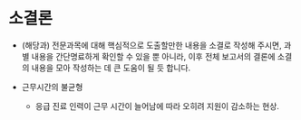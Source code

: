 # 소결론

-	(해당과) 전문과목에 대해 핵심적으로 도출할만한 내용을 소결로 작성해 주시면, 과별 내용을 간단명료하게 확인할 수 있을 뿐 아니라, 이후 전체 보고서의 결론에 소결의 내용을 모아 작성하는 데 큰 도움이 될 듯 합니다.

- 근무시간의 불균형 
    - 응급 진료 인력이 근무 시간이 늘어남에 따라 오히려 지원이 감소하는 현상.